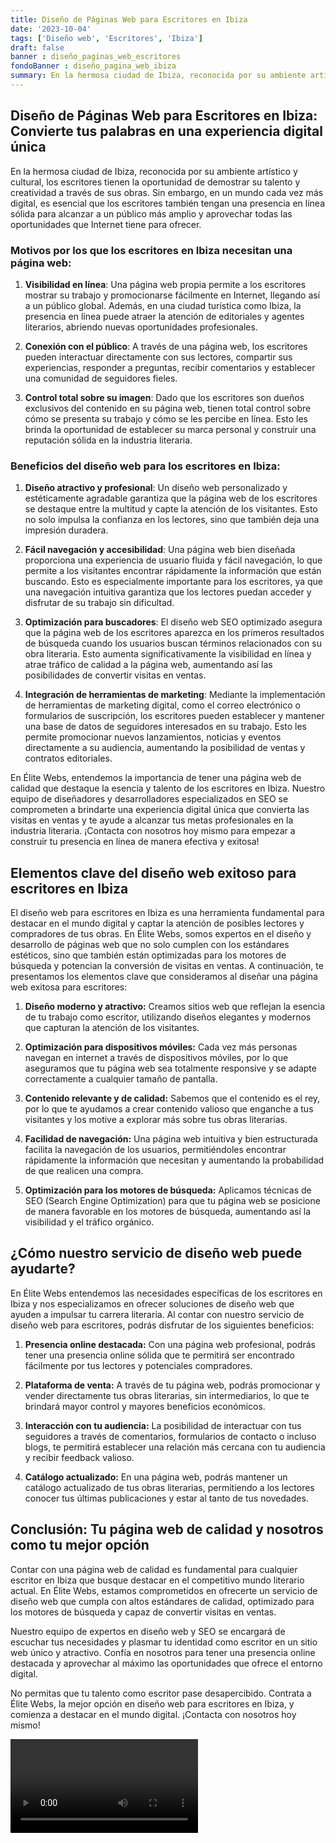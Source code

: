 ```yaml
---
title: Diseño de Páginas Web para Escritores en Ibiza
date: '2023-10-04'
tags: ['Diseño web', 'Escritores', 'Ibiza']
draft: false
banner : diseño_paginas_web_escritores
fondoBanner : diseño_pagina_web_ibiza
summary: En la hermosa ciudad de Ibiza, reconocida por su ambiente artístico y cultural, los escritores tienen la oportunidad de demostrar su talento y creatividad a través de sus obras. Sin embargo, en un mundo cada vez más digital, es esencial que los escritores también tengan una presencia en línea sólida para alcanzar a un público más amplio y aprovechar todas las oportunidades que Internet tiene para ofrecer.
---
```


## Diseño de Páginas Web para Escritores en Ibiza: Convierte tus palabras en una experiencia digital única

En la hermosa ciudad de Ibiza, reconocida por su ambiente artístico y cultural, los escritores tienen la oportunidad de demostrar su talento y creatividad a través de sus obras. Sin embargo, en un mundo cada vez más digital, es esencial que los escritores también tengan una presencia en línea sólida para alcanzar a un público más amplio y aprovechar todas las oportunidades que Internet tiene para ofrecer.

### Motivos por los que los escritores en Ibiza necesitan una página web:

1. **Visibilidad en línea**: Una página web propia permite a los escritores mostrar su trabajo y promocionarse fácilmente en Internet, llegando así a un público global. Además, en una ciudad turística como Ibiza, la presencia en línea puede atraer la atención de editoriales y agentes literarios, abriendo nuevas oportunidades profesionales.

2. **Conexión con el público**: A través de una página web, los escritores pueden interactuar directamente con sus lectores, compartir sus experiencias, responder a preguntas, recibir comentarios y establecer una comunidad de seguidores fieles.

3. **Control total sobre su imagen**: Dado que los escritores son dueños exclusivos del contenido en su página web, tienen total control sobre cómo se presenta su trabajo y cómo se les percibe en línea. Esto les brinda la oportunidad de establecer su marca personal y construir una reputación sólida en la industria literaria.

### Beneficios del diseño web para los escritores en Ibiza:

1. **Diseño atractivo y profesional**: Un diseño web personalizado y estéticamente agradable garantiza que la página web de los escritores se destaque entre la multitud y capte la atención de los visitantes. Esto no solo impulsa la confianza en los lectores, sino que también deja una impresión duradera.

2. **Fácil navegación y accesibilidad**: Una página web bien diseñada proporciona una experiencia de usuario fluida y fácil navegación, lo que permite a los visitantes encontrar rápidamente la información que están buscando. Esto es especialmente importante para los escritores, ya que una navegación intuitiva garantiza que los lectores puedan acceder y disfrutar de su trabajo sin dificultad.

3. **Optimización para buscadores**: El diseño web SEO optimizado asegura que la página web de los escritores aparezca en los primeros resultados de búsqueda cuando los usuarios buscan términos relacionados con su obra literaria. Esto aumenta significativamente la visibilidad en línea y atrae tráfico de calidad a la página web, aumentando así las posibilidades de convertir visitas en ventas.

4. **Integración de herramientas de marketing**: Mediante la implementación de herramientas de marketing digital, como el correo electrónico o formularios de suscripción, los escritores pueden establecer y mantener una base de datos de seguidores interesados en su trabajo. Esto les permite promocionar nuevos lanzamientos, noticias y eventos directamente a su audiencia, aumentando la posibilidad de ventas y contratos editoriales.

En Élite Webs, entendemos la importancia de tener una página web de calidad que destaque la esencia y talento de los escritores en Ibiza. Nuestro equipo de diseñadores y desarrolladores especializados en SEO se comprometen a brindarte una experiencia digital única que convierta las visitas en ventas y te ayude a alcanzar tus metas profesionales en la industria literaria. ¡Contacta con nosotros hoy mismo para empezar a construir tu presencia en línea de manera efectiva y exitosa!

<GifSeo />

<Cta />

## Elementos clave del diseño web exitoso para escritores en Ibiza

El diseño web para escritores en Ibiza es una herramienta fundamental para destacar en el mundo digital y captar la atención de posibles lectores y compradores de tus obras. En Élite Webs, somos expertos en el diseño y desarrollo de páginas web que no solo cumplen con los estándares estéticos, sino que también están optimizadas para los motores de búsqueda y potencian la conversión de visitas en ventas. A continuación, te presentamos los elementos clave que consideramos al diseñar una página web exitosa para escritores:

1. **Diseño moderno y atractivo:** Creamos sitios web que reflejan la esencia de tu trabajo como escritor, utilizando diseños elegantes y modernos que capturan la atención de los visitantes.

2. **Optimización para dispositivos móviles:** Cada vez más personas navegan en internet a través de dispositivos móviles, por lo que aseguramos que tu página web sea totalmente responsive y se adapte correctamente a cualquier tamaño de pantalla.

3. **Contenido relevante y de calidad:** Sabemos que el contenido es el rey, por lo que te ayudamos a crear contenido valioso que enganche a tus visitantes y los motive a explorar más sobre tus obras literarias.

4. **Facilidad de navegación:** Una página web intuitiva y bien estructurada facilita la navegación de los usuarios, permitiéndoles encontrar rápidamente la información que necesitan y aumentando la probabilidad de que realicen una compra.

5. **Optimización para los motores de búsqueda:** Aplicamos técnicas de SEO (Search Engine Optimization) para que tu página web se posicione de manera favorable en los motores de búsqueda, aumentando así la visibilidad y el tráfico orgánico.

## ¿Cómo nuestro servicio de diseño web puede ayudarte?

En Élite Webs entendemos las necesidades específicas de los escritores en Ibiza y nos especializamos en ofrecer soluciones de diseño web que ayuden a impulsar tu carrera literaria. Al contar con nuestro servicio de diseño web para escritores, podrás disfrutar de los siguientes beneficios:

1. **Presencia online destacada:** Con una página web profesional, podrás tener una presencia online sólida que te permitirá ser encontrado fácilmente por tus lectores y potenciales compradores.

2. **Plataforma de venta:** A través de tu página web, podrás promocionar y vender directamente tus obras literarias, sin intermediarios, lo que te brindará mayor control y mayores beneficios económicos.

3. **Interacción con tu audiencia:** La posibilidad de interactuar con tus seguidores a través de comentarios, formularios de contacto o incluso blogs, te permitirá establecer una relación más cercana con tu audiencia y recibir feedback valioso.

4. **Catálogo actualizado:** En una página web, podrás mantener un catálogo actualizado de tus obras literarias, permitiendo a los lectores conocer tus últimas publicaciones y estar al tanto de tus novedades.

## Conclusión: Tu página web de calidad y nosotros como tu mejor opción

Contar con una página web de calidad es fundamental para cualquier escritor en Ibiza que busque destacar en el competitivo mundo literario actual. En Élite Webs, estamos comprometidos en ofrecerte un servicio de diseño web que cumpla con altos estándares de calidad, optimizado para los motores de búsqueda y capaz de convertir visitas en ventas.

Nuestro equipo de expertos en diseño web y SEO se encargará de escuchar tus necesidades y plasmar tu identidad como escritor en un sitio web único y atractivo. Confía en nosotros para tener una presencia online destacada y aprovechar al máximo las oportunidades que ofrece el entorno digital.

No permitas que tu talento como escritor pase desapercibido. Contrata a Élite Webs, la mejor opción en diseño web para escritores en Ibiza, y comienza a destacar en el mundo digital. ¡Contacta con nosotros hoy mismo!

<Video />

<CtaBot job='Escritores' city='Ibiza'/>

<Gmaps query='Ibiza+españa+maps' />